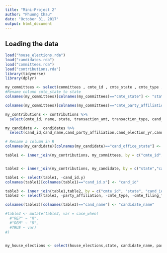 ```yaml
---
title: "Mini-Project 2"
author: "Phuong Chau"
date: "October 31, 2017"
output: html_document
---
```



## Loading the data

```r
load("house_elections.rda")
load("candidates.rda")
load("committees.rda")
load("contributions.rda")
library(tidyverse)
library(dplyr)
```

```r
my_committees <- select(committees , cmte_id , cmte_state , cmte_type , cmte_party_affiliation , cmte_filing_freq,org_type , cand_id)
#Rename column cmte_state to state
colnames(my_committees)[colnames(my_committees)=="cmte_state"] <- "state"

colnames(my_committees)[colnames(my_committees)=="cmte_party_affiliation"] <- "party_affiliation"


```

```r
my_contributions <- contributions %>%
  select(cmte_id, name, state, transaction_amt, transaction_type, cand_id)
```

```r

my_candidate <-  candidates %>%
  select(cand_id,cand_name,cand_party_affiliation,cand_election_yr,cand_office_state, cand_name)

# Rename a column in R
colnames(my_candidate)[colnames(my_candidate)=="cand_office_state"] <- "state"

```

```r

table1 <- inner_join(my_contributions, my_committees, by = c("cmte_id", "state"))


table2 <- inner_join(my_contributions, my_candidate, by = c("state","cand_id"))

table1 <- select(table1, -cand_id.y)
colnames(table1)[colnames(table1)=="cand_id.x"] <- "cand_id"

table3 <- inner_join(table1,table2, by = c("cmte_id", "state", "cand_id", "transaction_amt", "transaction_type", "name"))
table3 <- select(table3, -party_affiliation, -cmte_type, -cmte_filing_freq, -org_type)

colnames(table3)[colnames(table3)=="cand_name"] <- "candidate_name"

#table3 <- mutate(table3, var = case_when(
  #"REP" ~ "R",
  #"DEM" ~ "D",
  #TRUE ~ var)
#)



```

```r
my_house_elections <- select(house_elections,state, candidate_name, party, ge_winner)

```

